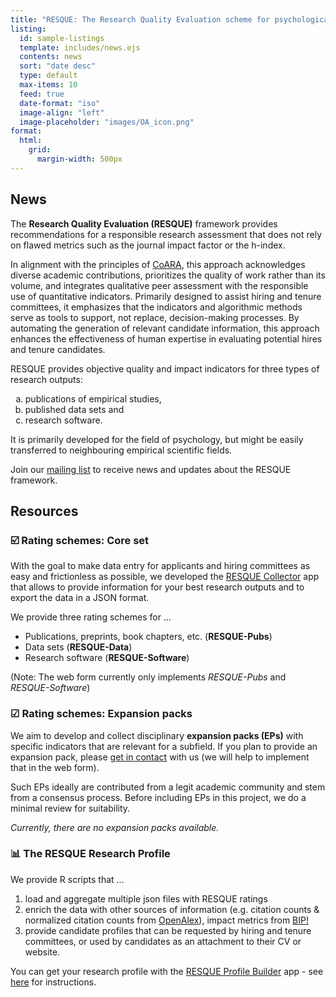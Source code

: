 ```yaml
---
title: "RESQUE: The Research Quality Evaluation scheme for psychological research"
listing:
  id: sample-listings
  template: includes/news.ejs
  contents: news
  sort: "date desc"
  type: default
  max-items: 10
  feed: true
  date-format: "iso"
  image-align: "left"
  image-placeholder: "images/OA_icon.png"
format:
  html:
    grid:
      margin-width: 500px
---
```


::: {.column-margin .news}
# News

::: {#sample-listings}
:::
:::


The **Research Quality Evaluation (RESQUE)** framework provides recommendations for a responsible research assessment that does not rely on flawed metrics such as the journal impact factor or the h-index. 

In alignment with the principles of [CoARA](https://coara.eu), this approach acknowledges diverse academic contributions, prioritizes the quality of work rather than its volume, and integrates qualitative peer assessment with the responsible use of quantitative indicators. Primarily designed to assist hiring and tenure committees, it emphasizes that the indicators and algorithmic methods serve as tools to support, not replace, decision-making processes. By automating the generation of relevant candidate information, this approach enhances the effectiveness of human expertise in evaluating potential hires and tenure candidates.

RESQUE provides objective quality and impact indicators for three types of research outputs:

(a) publications of empirical studies, 
(b) published data sets and 
(c) research software. 

It is primarily developed for the field of psychology, but might be easily transferred to neighbouring empirical scientific fields.

Join our [mailing list](https://www.listserv.dfn.de/sympa/info/psy-dora) to receive news and updates about the RESQUE framework.

## Resources

### ☑️ Rating schemes: Core set

With the goal to make data entry for applicants and hiring committees as easy and frictionless as possible, we developed the [RESQUE Collector](https://nicebread.github.io/RESQUE/web/) app that allows to provide information for your best research outputs and to export the data in a JSON format.

We provide three rating schemes for ...

- Publications, preprints, book chapters, etc. (**RESQUE-Pubs**)
- Data sets (**RESQUE-Data**)
- Research software (**RESQUE-Software**)

(Note: The web form currently only implements *RESQUE-Pubs* and *RESQUE-Software*)

### ☑︎ Rating schemes: Expansion packs

We aim to develop and collect disciplinary **expansion packs (EPs)** with specific indicators that are relevant for a subfield. 
If you plan to provide an expansion pack, please [get in contact](team.qmd) with us (we will help to implement that in the web form).

Such EPs ideally are contributed from a legit academic community and stem from a consensus process. Before including EPs in this project, we do a minimal review for suitability.

*Currently, there are no expansion packs available.*


### 📊 The RESQUE Research Profile

We provide R scripts that ...

1. load and aggregate multiple json files with RESQUE ratings
2. enrich the data with other sources of information (e.g. citation counts & normalized citation counts from [OpenAlex](https://openalex.org)), impact metrics from [BIP!](https://bip.imsi.athenarc.gr)
3. provide candidate profiles that can be requested by hiring and tenure committees, or used by candidates as an attachment to their CV or website.

You can get your research profile with the [RESQUE Profile Builder](https://shiny.psy.lmu.de/felix/RESQUE_profile/) app - see [here](get_profile.qmd) for instructions.



